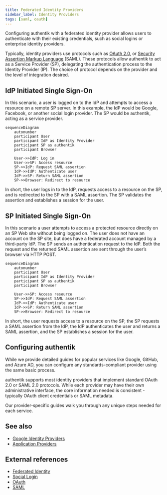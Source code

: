 ```yaml
---
title: Federated Identity Providers
sidebar_label: Identity Providers
tags: [saml, oauth]
---
```


Configuring authentik with a federated identity provider allows users to authenticate with their existing credentials, such as social logins or enterprise identity providers.

Typically, identity providers use protocols such as [OAuth 2.0](https://en.wikipedia.org/wiki/OAuth), or [Security Assertion Markup Language](https://en.wikipedia.org/wiki/Security_Assertion_Markup_Language) (<abbr>SAML</abbr>). These protocols allow authentik to act as a Service Provider (<abbr>SP</abbr>), delegating the authentication process to the Identity Provider (<abbr>IP</abbr>). The choice of protocol depends on the provider and the level of integration desired.

## IdP Initiated Single Sign-On

In this scenario, a user is logged on to the IdP and attempts to access a resource on a remote SP server. In this example, the IdP would be Google, Facebook, or another social login provider. The SP would be authentik, acting as a service provider.

```mermaid
sequenceDiagram
    autonumber
    participant User
    participant IdP as Identity Provider
    participant SP as authentik
    participant Browser

    User->>IdP: Log in
    User->>SP: Access resource
    SP->>IdP: Request SAML assertion
    IdP->>IdP: Authenticate user
    IdP->>SP: Return SAML assertion
    SP->>Browser: Redirect to resource
```

In short, the user logs in to the IdP, requests access to a resource on the SP, and is redirected to the SP with a SAML assertion. The SP validates the assertion and establishes a session for the user.

## SP Initiated Single Sign-On

In this scenario a user attempts to access a protected resource directly on an SP Web site without being logged on. The user does not have an account on the SP site, but does have a federated account managed by a third-party IdP. The SP sends an authentication request to the IdP. Both the request and the returned SAML assertion are sent through the user’s browser via HTTP POST.

```mermaid
sequenceDiagram
    autonumber
    participant User
    participant IdP as Identity Provider
    participant SP as authentik
    participant Browser

    User->>SP: Access resource
    SP->>IdP: Request SAML assertion
    IdP->>IdP: Authenticate user
    IdP->>SP: Return SAML assertion
    SP->>Browser: Redirect to resource
```

In short, the user requests access to a resource on the SP, the SP requests a SAML assertion from the IdP, the IdP authenticates the user and returns a SAML assertion, and the SP establishes a session for the user.

## Configuring authentik

While we provide detailed guides for popular services like Google, GitHub, and Azure AD, you can configure any standards-compliant provider using the same basic process.

authentik supports most identity providers that implement standard OAuth 2.0 or SAML 2.0 protocols. While each provider may have their own administrative interface, the core information needed is consistent - typically OAuth client credentials or SAML metadata.

Our provider-specific guides walk you through any unique steps needed for each service.

## See also

- [Google Identity Providers](./google/index.mdx)
- [Application Providers](./../../../add-secure-apps/providers/index.mdx)

## External references

- [Federated Identity](https://en.wikipedia.org/wiki/Federated_identity)
- [Social Login](https://en.wikipedia.org/wiki/Social_login)
- [OAuth](https://en.wikipedia.org/wiki/OAuth)
- [SAML](https://en.wikipedia.org/wiki/Security_Assertion_Markup_Language)
